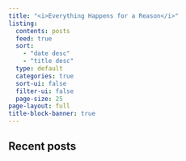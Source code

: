 ```yaml
---
title: "<i>Everything Happens for a Reason</i>"
listing: 
  contents: posts
  feed: true
  sort: 
    - "date desc"
    - "title desc"
  type: default
  categories: true
  sort-ui: false
  filter-ui: false
  page-size: 25
page-layout: full
title-block-banner: true
---
```


## Recent posts

:::{#main-listing}
:::


